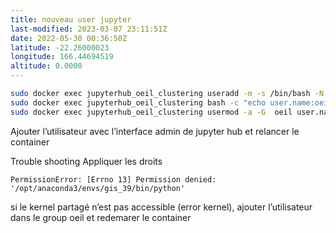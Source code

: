 ```yaml
---
title: nouveau user jupyter
last-modified: 2023-03-07 23:11:51Z
date: 2022-05-30 00:36:50Z
latitude: -22.26000023
longitude: 166.44694519
altitude: 0.0000
---
```


```bash
sudo docker exec jupyterhub_oeil_clustering useradd -m -s /bin/bash -N user.name 
sudo docker exec jupyterhub_oeil_clustering bash -c "echo user.name:oeil | chpasswd"
sudo docker exec jupyterhub_oeil_clustering usermod -a -G  oeil user.name 
```


Ajouter l'utilisateur avec l'interface admin de jupyter hub
et relancer le container 


Trouble shooting
Appliquer les droits 

`PermissionError: [Errno 13] Permission denied: '/opt/anaconda3/envs/gis_39/bin/python'`

si le kernel partagé n'est pas accessible (error kernel), ajouter l'utilisateur dans le group oeil et redemarer le container



